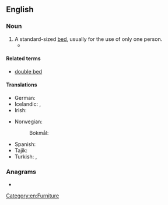 ==English==

===Noun===
{{en-noun}}

# A standard-sized [[bed]], usually for the use of only one person.
#*{{quote-song|en|1978|author={{w|Bob Marlry}}|artist={{w|Bob Marley and the Wailers}}|title={{w|Is This Love (Bob Marley and the Wailers song)|Is This Love}}|album={{w|Kaya (album)|Kaya}}|passage=We'll be together<br>With a roof right over our heads<br>We'll share the shelter<br>Of my '''single bed'''}}

====Related terms====
* [[double bed]]

====Translations====
{{trans-top|bed for one person}}
* German: {{t+|de|Einzelbett|n}}
* Icelandic: {{t|is|einbreitt rúm|n}}, {{t|is|einstaklingsrúm|n}}
* Irish: {{t|ga|leaba shingil|f}}
{{trans-mid}}
* Norwegian:
*: Bokmål: {{t|nb|enkeltseng|m|f}}
* Spanish: {{t|es|cama individual|f}}
* Tajik: {{t|tg|кати яккаса}}
* Turkish: {{t+|tr|tekli yatak}}, {{t+|tr|tek kişilik yatak}}
{{trans-bottom}}

===Anagrams===
* {{anagrams|en|a=bdeegilns|beslinged|bleedings}}

[[Category:en:Furniture]]